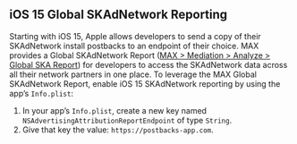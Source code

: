 ## <Abbr>iOS</Abbr> 15 Global <Abbr>SK</Abbr>AdNetwork Reporting

Starting with <Abbr>iOS</Abbr> 15, Apple allows developers to send a copy of their <Glossary>SKAdNetwork</Glossary> install <Glossary>postbacks</Glossary> to an endpoint of their choice.
MAX provides a Global <Abbr>SK</Abbr>AdNetwork Report ([<UILabel>MAX &gt; Mediation &gt; Analyze &gt; Global SKA Report</UILabel>](https://dash.applovin.com/o/mediation/global_ska_report)) for developers to access the <Abbr>SK</Abbr>AdNetwork data across all their network partners in one place.
To leverage the MAX Global <Abbr>SK</Abbr>AdNetwork Report, enable <Abbr>iOS</Abbr> 15 <Abbr>SK</Abbr>AdNetwork reporting by using the app’s `Info.plist`:

1. In your app’s `Info.plist`, create a new key named `NSAdvertisingAttributionReportEndpoint` of type `String`.
1. Give that key the value: `https://postbacks-app.com`. 
